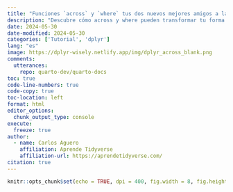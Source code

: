 ```yaml
---
title: "Funciones `across` y `where` tus dos nuevos mejores amigos a la hora de manipular datos con R."
description: "Descubre cómo across y where pueden transformar tu forma de trabajar con datos en R. Estas funciones facilitan la manipulación y transformación de múltiples columnas de forma simultánea y selectiva, ahorrándote tiempo y esfuerzo. Aprende a usarlas y lleva tu análisis de datos al siguiente nivel."
date: 2024-05-30
date-modified: 2024-05-30
categories: ['Tutorial', 'dplyr']
lang: "es"
image: https://dplyr-wisely.netlify.app/img/dplyr_across_blank.png
comments:
  utterances:
    repo: quarto-dev/quarto-docs
toc: true
code-line-numbers: true
code-copy: true
toc-location: left
format: html
editor_options: 
  chunk_output_type: console
execute: 
  freeze: true
author:
  - name: Carlos Aguero
    affiliation: Aprende Tidyverse
    affiliation-url: https://aprendetidyverse.com/
citation: true
---
```


```r
knitr::opts_chunk$set(echo = TRUE, dpi = 400, fig.width = 8, fig.height = 6)
```

